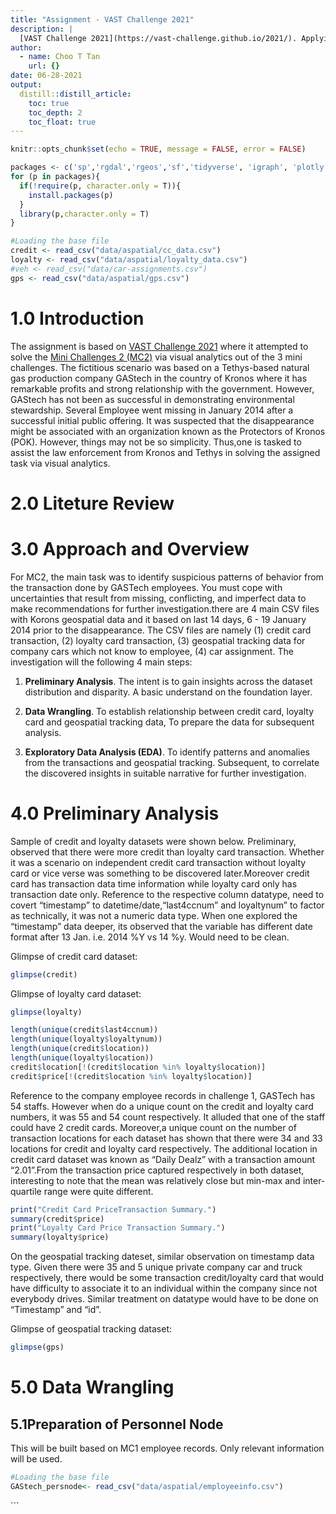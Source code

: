 ```yaml
---
title: "Assignment - VAST Challenge 2021"
description: |
  [VAST Challenge 2021](https://vast-challenge.github.io/2021/). Applying visual analytics to gain Insight.....  
author:
  - name: Choo T Tan
    url: {}
date: 06-28-2021
output:
  distill::distill_article:
    toc: true
    toc_depth: 2
    toc_float: true
---
```


```r
knitr::opts_chunk$set(echo = TRUE, message = FALSE, error = FALSE)
```

```r
packages <- c('sp','rgdal','rgeos','sf','tidyverse', 'igraph', 'plotly', 'ggiraph', 'DT','lubridate', 'clock')
for (p in packages){
  if(!require(p, character.only = T)){
    install.packages(p)
  }
  library(p,character.only = T)
}
```
```r
#Loading the base file 
credit <- read_csv("data/aspatial/cc_data.csv")
loyalty <- read_csv("data/aspatial/loyalty_data.csv")
#veh <- read_csv("data/car-assignments.csv")
gps <- read_csv("data/aspatial/gps.csv")
```

# 1.0 Introduction 
The assignment is based on [VAST Challenge 2021](https://vast-challenge.github.io/2021/) where it attempted to solve the [Mini Challenges 2 (MC2)](https://vast-challenge.github.io/2021/MC2.html) via visual analytics out of the 3 mini challenges. The fictitious scenario was based on a Tethys-based natural gas production company GAStech in the country of Kronos where it has remarkable profits and strong relationship with the government. However, GAStech has not been as successful in demonstrating environmental stewardship. Several Employee went missing in January 2014 after a successful initial public offering. It was suspected that the disappearance might be associated with an organization known as the Protectors of Kronos (POK). However, things may not be so simplicity. Thus,one is tasked to assist the law enforcement from Kronos and Tethys in solving the assigned task via visual analytics.

# 2.0 Liteture Review

# 3.0 Approach and Overview
For MC2, the main task was to identify suspicious patterns of behavior from the transaction done by GASTech employees. You must cope with uncertainties that result from missing, conflicting, and imperfect data to make recommendations for further investigation.there are 4 main CSV files with Korons geospatial data and it based on last 14 days, 6 - 19 January 2014 prior to the disappearance. The CSV files are namely (1) credit card transaction, (2) loyalty card transaction, (3) geospatial tracking data for company cars which not know to employee, (4) car assignment. The investigation will the following 4 main steps:

1. **Preliminary Analysis**. The intent is to gain insights across the dataset distribution and disparity. A basic understand on the foundation layer.

2. **Data Wrangling**. To establish relationship between credit card, loyalty card and geospatial tracking data, To prepare the data for subsequent analysis.

3. **Exploratory Data Analysis (EDA)**.  To identify patterns and anomalies from the transactions and geospatial tracking. Subsequent, to correlate the discovered insights in suitable narrative for further investigation. 

# 4.0 Preliminary Analysis

Sample of credit and loyalty datasets were shown below. Preliminary, observed that there were more credit than loyalty card transaction. Whether it was a scenario on independent credit card transaction without loyalty card or vice verse was something to be discovered later.Moreover credit card has transaction data time information while loyalty card only has transaction date only. Reference to the respective column datatype, need to covert "timestamp" to datetime/date,"last4ccnum" and loyaltynum" to factor as technically, it was not a numeric data type. When one explored the "timestamp" data deeper, its observed that the variable has different date format after 13 Jan. i.e. 2014 %Y vs 14 %y. Would need to be clean. 

Glimpse of credit card dataset:

```r
glimpse(credit)
```

Glimpse of loyalty card dataset:

```r
glimpse(loyalty)
```

```r
length(unique(credit$last4ccnum))
length(unique(loyalty$loyaltynum))
length(unique(credit$location))
length(unique(loyalty$location))
credit$location[!(credit$location %in% loyalty$location)]
credit$price[!(credit$location %in% loyalty$location)]
```

Reference to the company employee records in challenge 1, GASTech has 54 staffs. However when do a unique count on the credit and loyalty card numbers, it was 55 and 54 count respectively. It alluded that one of the staff could have 2 credit cards. Moreover,a unique count on the number of transaction locations for each dataset has shown that there were 34 and 33 locations for credit and loyalty card respectively. The additional location in credit card dataset was known as "Daily Dealz" with a transaction amount "2.01".From the transaction price captured respectively in both dataset, interesting to note that the mean was relatively close but min-max and inter-quartile range were quite different. 

```r
print("Credit Card PriceTransaction Summary.")
summary(credit$price)
print("Loyalty Card Price Transaction Summary.")
summary(loyalty$price)
```

On the geospatial tracking dateset, similar observation on timestamp data type. Given there were 35 and 5 unique private company car and truck respectively, there would be some transaction credit/loyalty card that would have difficulty to associate it to an individual within the company since not everybody drives. Similar treatment on datatype would have to be done on "Timestamp" and "id".   

Glimpse of geospatial tracking dataset:

```r
glimpse(gps)
```

# 5.0 Data Wrangling
## 5.1Preparation of Personnel Node
This will be built based on MC1 employee records. Only relevant information will be used. 

```r
#Loading the base file 
GAStech_persnode<- read_csv("data/aspatial/employeeinfo.csv")

```
```


